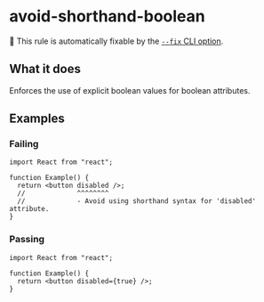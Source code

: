 # avoid-shorthand-boolean

🔧 This rule is automatically fixable by the [`--fix` CLI option](https://eslint.org/docs/latest/user-guide/command-line-interface#--fix).

## What it does

Enforces the use of explicit boolean values for boolean attributes.

## Examples

### Failing

```tsx
import React from "react";

function Example() {
  return <button disabled />;
  //             ^^^^^^^^
  //             - Avoid using shorthand syntax for 'disabled' attribute.
}
```

### Passing

```tsx
import React from "react";

function Example() {
  return <button disabled={true} />;
}
```
